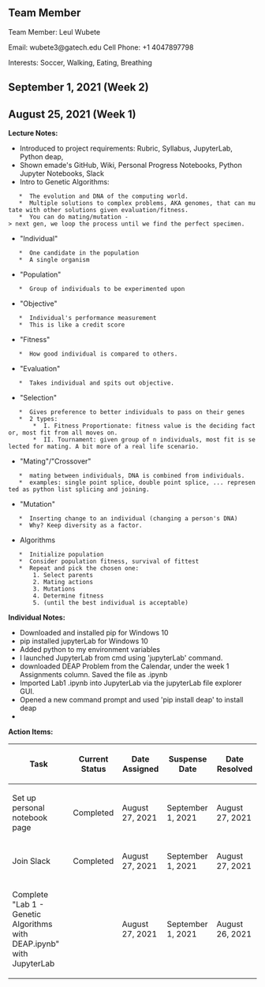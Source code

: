 == Team Member ==

Team Member: Leul Wubete

Email: wubete3@gatech.edu
Cell Phone: +1 4047897798

Interests: Soccer, Walking, Eating, Breathing

== September 1, 2021 (Week 2) == 

== August 25, 2021 (Week 1) == 

'''Lecture Notes:'''
* Introduced to project requirements:  Rubric, Syllabus, JupyterLab, Python deap, 
* Shown emade's GitHub, Wiki, Personal Progress Notebooks, Python Jupyter Notebooks, Slack
* Intro to Genetic Algorithms:
    *  The evolution and DNA of the computing world.
    *  Multiple solutions to complex problems, AKA genomes, that can mutate with other solutions given evaluation/fitness.
    *  You can do mating/mutation -> next gen, we loop the process until we find the perfect specimen.
* "Individual"
    *  One candidate in the population
    *  A single organism
* "Population"
    *  Group of individuals to be experimented upon
* "Objective"
    *  Individual's performance measurement
    *  This is like a credit score
* "Fitness"
    *  How good individual is compared to others.
* "Evaluation"
    *  Takes individual and spits out objective.
* "Selection"
    *  Gives preference to better individuals to pass on their genes
    *  2 types:
        *  I. Fitness Proportionate: fitness value is the deciding factor, most fit from all moves on.
        *  II. Tournament: given group of n individuals, most fit is selected for mating. A bit more of a real life scenario.
* "Mating"/"Crossover"
    *  mating between individuals, DNA is combined from individuals.
    *  examples: single point splice, double point splice, ... represented as python list splicing and joining.
* "Mutation"
    *  Inserting change to an individual (changing a person's DNA)
    *  Why? Keep diversity as a factor.
* Algorithms
    *  Initialize population
    *  Consider population fitness, survival of fittest
    *  Repeat and pick the chosen one:
        1. Select parents
        2. Mating actions
        3. Mutations
        4. Determine fitness
        5. (until the best individual is acceptable)

'''Individual Notes:'''
* Downloaded and installed pip for Windows 10
* pip installed jupyterLab for Windows 10
* Added python to my environment variables
* I launched JupyterLab from cmd using 'jupyterLab' command.
* downloaded DEAP Problem from the Calendar, under the week 1 Assignments column. Saved the file as .ipynb
* Imported Lab1 .ipynb into JupyterLab via the jupyterLab file explorer GUI.
* Opened a new command prompt and used 'pip install deap' to install deap
* 

'''Action Items:'''
{| class="wikitable"
!Task
!Current Status
!Date Assigned
!Suspense Date
!Date Resolved
|-
|Set up personal notebook page
|Completed
|August 27, 2021
|September 1, 2021
|August 27, 2021
|-
|Join Slack
|Completed
|August 27, 2021
|September 1, 2021
|August 27, 2021
|-
|Complete "Lab 1 - Genetic Algorithms with DEAP.ipynb" with JupyterLab
|
|August 27, 2021
|September 1, 2021
|August 26, 2021
|}
